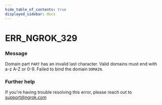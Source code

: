 ```yaml
---
hide_table_of_contents: true
displayed_sidebar: docs
---
```



# ERR_NGROK_329

### Message

Domain part `PART` has an invalid last character. Valid domains must end with a-z A-Z or 0-9. Failed to bind the domain `DOMAIN`.

### Further help

If you're having trouble resolving this error, please reach out to [support@ngrok.com](mailto:support@ngrok.com?subject=Help%20with%20ERR_NGROK_329)

<ErrorDetails error="err_ngrok_329" />
